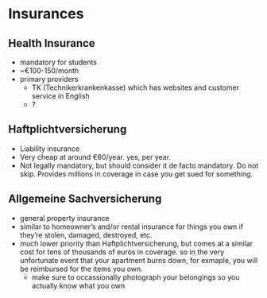 # Insurances {#chapter-insurances}

## Health Insurance

- mandatory for students
- ~€100-150/month
- primary providers 
  - TK (Technikerkrankenkasse) which has websites and customer service in English
  - ?

## Haftplichtversicherung

- Liability insurance
- Very cheap at around €60/year. yes, per year.
- Not legally mandatory, but should consider it de facto mandatory. Do not skip. Provides millions in coverage in case you get sued for something.

## Allgemeine Sachversicherung

- general property insurance
- similar to homeowner's and/or rental insurance for things you own if they're stolen, damaged, destroyed, etc.
- much lower priority than Haftplichtversicherung, but comes at a similar cost for tens of thousands of euros in coverage. so in the very unfortunate event that your apartment burns down, for exmaple, you will be reimbursed for the items you own.
  - make sure to occassionally photograph your belongings so you actually know what you own



